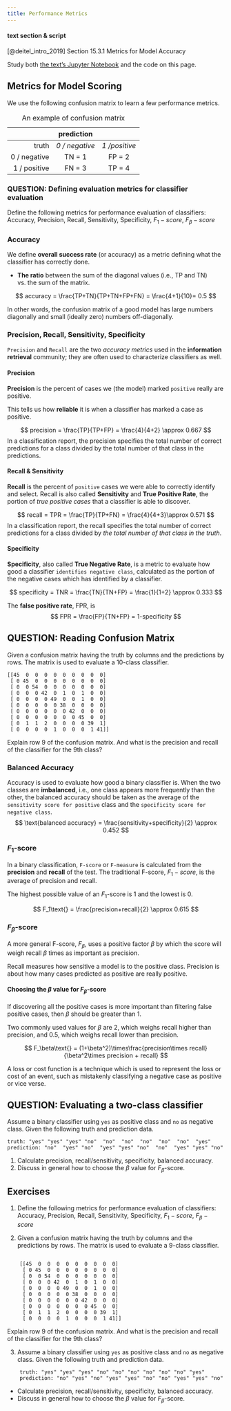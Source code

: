 ```yaml
---
title: Performance Metrics
---
```


::: callout-important
#### text section & script

[@deitel_intro_2019] Section 15.3.1 Metrics for Model Accuracy

Study both [the text's Jupyter Notebook](https://github.com/pdeitel/IntroToPython/blob/master/examples/ch15/snippets_ipynb/15_02-03.ipynb) and the code on this page.
:::

## Metrics for Model Scoring

We use the following confusion matrix to learn a few performance metrics.

|              |   prediction   |               |
|-------------:|:--------------:|:-------------:|
|        truth | *0 / negative* | *1 /positive* |
| 0 / negative |     TN = 1     |    FP = 2     |
| 1 / positive |     FN = 3     |    TP = 4     |

: An example of confusion matrix

::: callout-important
### QUESTION: Defining evaluation metrics for classifier evaluation

Define the following metrics for performance evaluation of classifiers: Accuracy, Precision, Recall, Sensitivity, Specificity, $F_1-score$, $F_\beta-score$
:::

### Accuracy

We define **overall success rate** (or accuracy) as a metric defining what the classifier has correctly done.

-   **The ratio** between the sum of the diagonal values (i.e., TP and TN) vs. the sum of the matrix.

$$
accuracy = \frac{TP+TN}{TP+TN+FP+FN} = \frac{4+1}{10}= 0.5
$$

In other words, the confusion matrix of a good model has large numbers diagonally and small (ideally zero) numbers off-diagonally.

### Precision, Recall, Sensitivity, Specificity

`Precision` and `Recall` are the two *accuracy metrics* used in the **information retrieval** community; they are often used to characterize classifiers as well.

::: panel-tabset
#### Precision

**Precision** is the percent of cases we (the model) marked `positive` really are positive.

This tells us how **reliable** it is when a classifier has marked a case as positive.

$$
precision = \frac{TP}{TP+FP} = \frac{4}{4+2} \approx 0.667
$$ In a classification report, the precision specifies the total number of correct predictions for a class divided by the total number of that class in the predictions.

#### Recall & Sensitivity

**Recall** is the percent of `positive` cases we were able to correctly identify and select. Recall is also called **Sensitivity** and **True Positive Rate**, the portion of *true positive cases* that a classifier is able to discover.

$$
recall = TPR = \frac{TP}{TP+FN} = \frac{4}{4+3}\approx 0.571
$$ In a classification report, the recall specifies the total number of correct predictions for a class divided by *the total number of that class in the truth*.

#### Specificity

**Specificity**, also called **True Negative Rate**, is a metric to evaluate how good a classifier `identifies negative class`, calculated as the portion of the negative cases which has identified by a classifier.

$$
specificity = TNR = \frac{TN}{TN+FP} = \frac{1}{1+2} \approx 0.333
$$

The **false positive rate**, FPR, is $$
FPR = \frac{FP}{TN+FP} = 1-specificity
$$
:::

::: callout-important
## QUESTION: Reading Confusion Matrix

Given a confusion matrix having the truth by columns and the predictions by rows. The matrix is used to evaluate a 10-class classifier.

    [[45  0  0  0  0  0  0  0  0  0]
     [ 0 45  0  0  0  0  0  0  0  0]
     [ 0  0 54  0  0  0  0  0  0  0]
     [ 0  0  0 42  0  1  0  1  0  0]
     [ 0  0  0  0 49  0  0  1  0  0]
     [ 0  0  0  0  0 38  0  0  0  0]
     [ 0  0  0  0  0  0 42  0  0  0]
     [ 0  0  0  0  0  0  0 45  0  0]
     [ 0  1  1  2  0  0  0  0 39  1]
     [ 0  0  0  0  1  0  0  0  1 41]]

Explain row 9 of the confusion matrix. And what is the precision and recall of the classifier for the 9th class?
:::

### Balanced Accuracy

Accuracy is used to evaluate how good a binary classifier is. When the two classes are **imbalanced**, i.e., one class appears more frequently than the other, the balanced accuracy should be taken as the average of the `sensitivity score for positive` class and the `specificity score for negative class`. $$
\text{balanced accuracy} = \frac{sensitivity+specificity}{2} \approx 0.452
$$

### $F_1$-score

In a binary classification, `F-score` or `F-measure` is calculated from the **precision** and **recall** of the test. The traditional F-score, $F_1-score$, is the average of precision and recall.

The highest possible value of an $F_1$-score is 1 and the lowest is 0.

$$
F_1\text{} = \frac{precision+recall}{2} \approx 0.615
$$

### $F_\beta$-score

A more general F-score, $F_\beta$, uses a positive factor $\beta$ by which the score will weigh recall $\beta$ times as important as precision.

Recall measures how sensitive a model is to the positive class. Precision is about how many cases predicted as positive are really positive.

::: callout-tip
#### Choosing the $\beta$ value for $F_\beta$-score

If discovering all the positive cases is more important than filtering false positive cases, then $\beta$ should be greater than $1$.
:::

Two commonly used values for $\beta$ are $2$, which weighs recall higher than precision, and $0.5$, which weighs recall lower than precision.

$$
F_\beta\text{} = (1+\beta^2)\times\frac{precision\times recall}{\beta^2\times precision + recall} 
$$

::: column-margin
A loss or cost function is a technique which is used to represent the loss or cost of an event, such as mistakenly classifying a negative case as positive or vice verse.
:::

::: callout-important
## QUESTION: Evaluating a two-class classifier

Assume a binary classifier using `yes` as positive class and `no` as negative class. Given the following truth and prediction data.

    truth: "yes" "yes" "yes" "no"  "no"  "no"  "no"  "no"  "no"  "yes"
    prediction: "no"  "yes" "no"  "yes" "yes" "no"  "no"  "yes" "yes" "no"

1.  Calculate precision, recall/sensitivity, specificity, balanced accuracy.
2.  Discuss in general how to choose the $\beta$ value for $F_\beta$-score.
:::

## Exercises

1.  Define the following metrics for performance evaluation of classifiers: Accuracy, Precision, Recall, Sensitivity, Specificity, $F_1-score$, $F_\beta-score$

2.  Given a confusion matrix having the truth by columns and the predictions by rows. The matrix is used to evaluate a 9-class classifier.

```

    [[45  0  0  0  0  0  0  0  0  0]
     [ 0 45  0  0  0  0  0  0  0  0]
     [ 0  0 54  0  0  0  0  0  0  0]
     [ 0  0  0 42  0  1  0  1  0  0]
     [ 0  0  0  0 49  0  0  1  0  0]
     [ 0  0  0  0  0 38  0  0  0  0]
     [ 0  0  0  0  0  0 42  0  0  0]
     [ 0  0  0  0  0  0  0 45  0  0]
     [ 0  1  1  2  0  0  0  0 39  1]
     [ 0  0  0  0  1  0  0  0  1 41]]
```

Explain row 9 of the confusion matrix. And what is the precision and recall of the classifier for the 9th class?

3.  Assume a binary classifier using `yes` as positive class and `no` as negative class. Given the following truth and prediction data.

```
    truth: "yes" "yes" "yes" "no" "no" "no" "no" "no" "no" "yes" 
    prediction: "no" "yes" "no" "yes" "yes" "no" "no" "yes" "yes" "no"
```

-   Calculate precision, recall/sensitivity, specificity, balanced accuracy.
-   Discuss in general how to choose the $\beta$ value for $F_\beta$-score.
